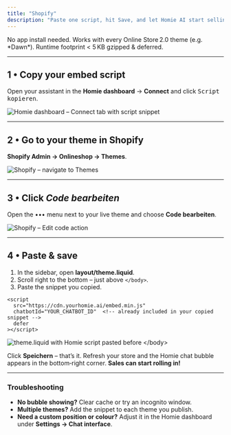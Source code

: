 ```yaml
---
title: "Shopify"
description: "Paste one script, hit Save, and let Homie AI start selling for you."
---
```


<Note>
  No app install needed. Works with every Online Store 2.0 theme (e.g. *Dawn*).
  Runtime footprint &lt; 5 KB gzipped & deferred.
</Note>

---

## 1 • Copy your embed script

Open your assistant in the **Homie dashboard** → **Connect** and click <kbd>Script kopieren</kbd>.

<div className="my-4">
  <img
    src="/images/integrations/connect.png"
    alt="Homie dashboard – Connect tab with script snippet"
    className="rounded-lg shadow"
  />
</div>

---

## 2 • Go to your theme in Shopify

**Shopify Admin → Onlineshop → Themes**.

<div className="my-4">
  <img
    src="/images/integrations/shopify/shopify-first-step.png"
    alt="Shopify – navigate to Themes"
    className="rounded-lg shadow"
  />
</div>

---

## 3 • Click <em>Code bearbeiten</em>

Open the ••• menu next to your live theme and choose **Code bearbeiten**.

<div className="my-4">
  <img
    src="/images/integrations/shopify/shopify-secound-step.png"
    alt="Shopify – Edit code action"
    className="rounded-lg shadow"
  />
</div>

---

## 4 • Paste & save

1. In the sidebar, open **layout/theme.liquid**.
2. Scroll right to the bottom – just above `</body>`.
3. Paste the snippet you copied.

```liquid
<script
  src="https://cdn.yourhomie.ai/embed.min.js"
  chatbotId="YOUR_CHATBOT_ID"  <!-- already included in your copied snippet -->
  defer
></script>
```

<div className="my-4">
  <img
    src="/images/integrations/shopify/shopify-last-step.png"
    alt="theme.liquid with Homie script pasted before </body>"
    className="rounded-lg shadow"
  />
</div>

Click **Speichern** – that’s it. Refresh your store and the Homie chat bubble appears in the bottom‑right corner. **Sales can start rolling in!**

---

### Troubleshooting

- **No bubble showing?** Clear cache or try an incognito window.
- **Multiple themes?** Add the snippet to each theme you publish.
- **Need a custom position or colour?** Adjust it in the Homie dashboard under **Settings → Chat interface**.
